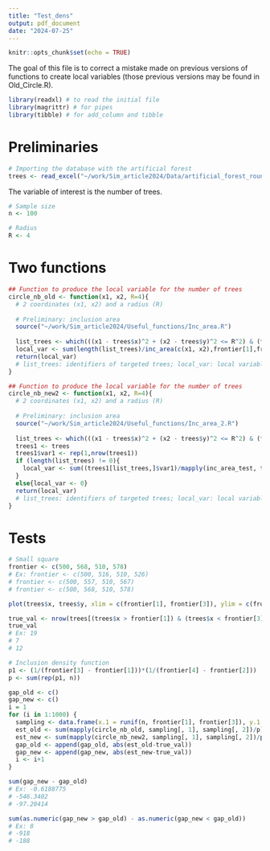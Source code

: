 ```yaml
---
title: "Test_dens"
output: pdf_document
date: "2024-07-25"
---
```


```r
knitr::opts_chunk$set(echo = TRUE)
```

The goal of this file is to correct a mistake made on previous versions of functions to create local variables (those previous versions may be found in Old_Circle.R).

```r
library(readxl) # to read the initial file
library(magrittr) # for pipes
library(tibble) # for add_column and tibble
```

# Preliminaries

```r
# Importing the database with the artificial forest
trees <- read_excel("~/work/Sim_article2024/Data/artificial_forest_round.xls")
```

The variable of interest is the number of trees.

```r
# Sample size
n <- 100

# Radius
R <- 4
```

# Two functions

```r
## Function to produce the local variable for the number of trees
circle_nb_old <- function(x1, x2, R=4){
  # 2 coordinates (x1, x2) and a radius (R)
  
  # Preliminary: inclusion area
  source("~/work/Sim_article2024/Useful_functions/Inc_area.R")
  
  list_trees <- which(((x1 - trees$x)^2 + (x2 - trees$y)^2 <= R^2) & (trees$x > frontier[1]) & (trees$x < frontier[3]) & (trees$y > frontier[2]) & (trees$y < frontier[4]))
  local_var <- sum(length(list_trees)/inc_area(c(x1, x2),frontier[1],frontier[2],frontier[3],frontier[4],R))
  return(local_var)
  # list_trees: identifiers of targeted trees; local_var: local variable based on the number of trees
}
```

```r
## Function to produce the local variable for the number of trees
circle_nb_new2 <- function(x1, x2, R=4){
  # 2 coordinates (x1, x2) and a radius (R)
  
  # Preliminary: inclusion area
  source("~/work/Sim_article2024/Useful_functions/Inc_area_2.R")
  
  list_trees <- which(((x1 - trees$x)^2 + (x2 - trees$y)^2 <= R^2) & (trees$x > frontier[1]) & (trees$x < frontier[3]) & (trees$y > frontier[2]) & (trees$y < frontier[4]))
  trees1 <- trees
  trees1$var1 <- rep(1,nrow(trees1))
  if (length(list_trees) != 0){
    local_var <- sum((trees1[list_trees,]$var1)/mapply(inc_area_test, trees1[list_trees,]$x, trees1[list_trees,]$y, MoreArgs = list(frontier[1],frontier[2],frontier[3],frontier[4],R)))
  }
  else{local_var <- 0}
  return(local_var)
  # list_trees: identifiers of targeted trees; local_var: local variable based on the number of trees
}
```

# Tests

```r
# Small square
frontier <- c(500, 568, 510, 578)
# Ex: frontier <- c(500, 516, 510, 526)
# frontier <- c(500, 557, 510, 567)
# frontier <- c(500, 568, 510, 578)
```

```r
plot(trees$x, trees$y, xlim = c(frontier[1], frontier[3]), ylim = c(frontier[2], frontier[4]))
```

```r
true_val <- nrow(trees[(trees$x > frontier[1]) & (trees$x < frontier[3]) & (trees$y > frontier[2]) & (trees$y < frontier[4]),])
true_val
# Ex: 19
# 7
# 12
```

```r
# Inclusion density function
p1 <- (1/(frontier[3] - frontier[1]))*(1/(frontier[4] - frontier[2]))
p <- sum(rep(p1, n))
```

```r
gap_old <- c()
gap_new <- c()
i = 1
for (i in 1:1000) {
  sampling <- data.frame(x.1 = runif(n, frontier[1], frontier[3]), y.1 = runif(n, frontier[2], frontier[4]))
  est_old <- sum(mapply(circle_nb_old, sampling[, 1], sampling[, 2])/p)
  est_new <- sum(mapply(circle_nb_new2, sampling[, 1], sampling[, 2])/p)
  gap_old <- append(gap_old, abs(est_old-true_val))
  gap_new <- append(gap_new, abs(est_new-true_val))
  i <- i+1
}
```

```r
sum(gap_new - gap_old)
# Ex: -0.6188775
# -546.3402
# -97.20414
```

```r
sum(as.numeric(gap_new > gap_old) - as.numeric(gap_new < gap_old))
# Ex: 8
# -918
# -188
```





